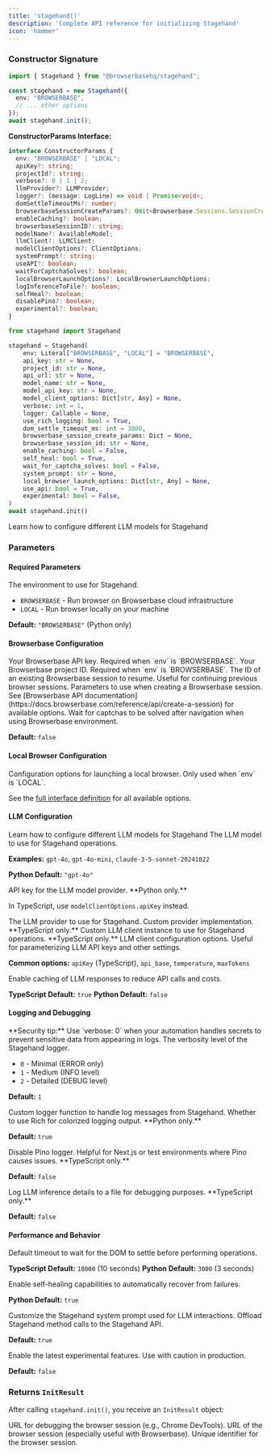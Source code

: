 ```yaml
---
title: 'stagehand()'
description: 'Complete API reference for initializing Stagehand'
icon: 'hammer'
---
```


### Constructor Signature

<Tabs>
<Tab title="TypeScript">

```typescript
import { Stagehand } from "@browserbasehq/stagehand";

const stagehand = new Stagehand({
  env: "BROWSERBASE",
  // ... other options
});
await stagehand.init();
```

**ConstructorParams Interface:**
```typescript
interface ConstructorParams {
  env: "BROWSERBASE" | "LOCAL";
  apiKey?: string;
  projectId?: string;
  verbose?: 0 | 1 | 2;
  llmProvider?: LLMProvider;
  logger?: (message: LogLine) => void | Promise<void>;
  domSettleTimeoutMs?: number;
  browserbaseSessionCreateParams?: Omit<Browserbase.Sessions.SessionCreateParams, "projectId"> & { projectId?: string };
  enableCaching?: boolean;
  browserbaseSessionID?: string;
  modelName?: AvailableModel;
  llmClient?: LLMClient;
  modelClientOptions?: ClientOptions;
  systemPrompt?: string;
  useAPI?: boolean;
  waitForCaptchaSolves?: boolean;
  localBrowserLaunchOptions?: LocalBrowserLaunchOptions;
  logInferenceToFile?: boolean;
  selfHeal?: boolean;
  disablePino?: boolean;
  experimental?: boolean;
}
```

</Tab>
<Tab title="Python">

```python
from stagehand import Stagehand

stagehand = Stagehand(
    env: Literal["BROWSERBASE", "LOCAL"] = "BROWSERBASE",
    api_key: str = None,
    project_id: str = None,
    api_url: str = None,
    model_name: str = None,
    model_api_key: str = None,
    model_client_options: Dict[str, Any] = None,
    verbose: int = 1,
    logger: Callable = None,
    use_rich_logging: bool = True,
    dom_settle_timeout_ms: int = 3000,
    browserbase_session_create_params: Dict = None,
    browserbase_session_id: str = None,
    enable_caching: bool = False,
    self_heal: bool = True,
    wait_for_captcha_solves: bool = False,
    system_prompt: str = None,
    local_browser_launch_options: Dict[str, Any] = None,
    use_api: bool = True,
    experimental: bool = False,
)
await stagehand.init()
```

</Tab>
</Tabs>

<CardGroup cols={1}>
<Card title="Model Configuration" icon="brain" href="/configuration/models">
  Learn how to configure different LLM models for Stagehand
</Card>
</CardGroup>

### Parameters

#### Required Parameters

<ParamField path="env" type="'BROWSERBASE' | 'LOCAL'" required>
  The environment to use for Stagehand.

  - `BROWSERBASE` - Run browser on Browserbase cloud infrastructure
  - `LOCAL` - Run browser locally on your machine

  **Default:** `"BROWSERBASE"` (Python only)
</ParamField>

#### Browserbase Configuration

<ParamField path="apiKey" type="string" optional>
  Your Browserbase API key. Required when `env` is `BROWSERBASE`.
</ParamField>

<ParamField path="projectId" type="string" optional>
  Your Browserbase project ID. Required when `env` is `BROWSERBASE`.
</ParamField>

<ParamField path="browserbaseSessionID" type="string" optional>
  The ID of an existing Browserbase session to resume. Useful for continuing previous browser sessions.
</ParamField>

<ParamField path="browserbaseSessionCreateParams" type="object" optional>
  Parameters to use when creating a Browserbase session. See [Browserbase API documentation](https://docs.browserbase.com/reference/api/create-a-session) for available options.
</ParamField>

<ParamField path="waitForCaptchaSolves" type="boolean" optional>
  Wait for captchas to be solved after navigation when using Browserbase environment.

  **Default:** `false`
</ParamField>

#### Local Browser Configuration

<ParamField path="localBrowserLaunchOptions" type="LocalBrowserLaunchOptions" optional>
  Configuration options for launching a local browser. Only used when `env` is `LOCAL`.

  See the [full interface definition](https://github.com/browserbase/stagehand/blob/main/types/stagehand.ts#L174) for all available options.
</ParamField>

#### LLM Configuration

<CardGroup cols={1}>
<Card title="Model Configuration" icon="brain" href="/configuration/models">
  Learn how to configure different LLM models for Stagehand
</Card>
</CardGroup>

<ParamField path="modelName" type="AvailableModel" optional>
  The LLM model to use for Stagehand operations.

  **Examples:** `gpt-4o`, `gpt-4o-mini`, `claude-3-5-sonnet-20241022`

  **Python Default:** `"gpt-4o"`
</ParamField>

<ParamField path="modelApiKey" type="string" optional>
  API key for the LLM model provider. **Python only.**

  In TypeScript, use `modelClientOptions.apiKey` instead.
</ParamField>

<ParamField path="llmProvider" type="LLMProvider" optional>
  The LLM provider to use for Stagehand. Custom provider implementation. **TypeScript only.**
</ParamField>

<ParamField path="llmClient" type="LLMClient" optional>
  Custom LLM client instance to use for Stagehand operations. **TypeScript only.**
</ParamField>

<ParamField path="modelClientOptions" type="ClientOptions" optional>
  LLM client configuration options. Useful for parameterizing LLM API keys and other settings.

  **Common options:** `apiKey` (TypeScript), `api_base`, `temperature`, `maxTokens`
</ParamField>

<ParamField path="enableCaching" type="boolean" optional>
  Enable caching of LLM responses to reduce API calls and costs.

  **TypeScript Default:** `true`
  **Python Default:** `false`
</ParamField>

#### Logging and Debugging

<Note>
**Security tip:** Use `verbose: 0` when your automation handles secrets to prevent sensitive data from appearing in logs.
</Note>

<ParamField path="verbose" type="0 | 1 | 2" optional>
  The verbosity level of the Stagehand logger.

  - `0` - Minimal (ERROR only)
  - `1` - Medium (INFO level)
  - `2` - Detailed (DEBUG level)

  **Default:** `1`
</ParamField>

<ParamField path="logger" type="(message: LogLine) => void | Promise<void>" optional>
  Custom logger function to handle log messages from Stagehand.
</ParamField>

<ParamField path="useRichLogging" type="boolean" optional>
  Whether to use Rich for colorized logging output. **Python only.**

  **Default:** `true`
</ParamField>

<ParamField path="disablePino" type="boolean" optional>
  Disable Pino logger. Helpful for Next.js or test environments where Pino causes issues. **TypeScript only.**

  **Default:** `false`
</ParamField>

<ParamField path="logInferenceToFile" type="boolean" optional>
  Log LLM inference details to a file for debugging purposes. **TypeScript only.**

  **Default:** `false`
</ParamField>

#### Performance and Behavior

<ParamField path="domSettleTimeoutMs" type="number" optional>
  Default timeout to wait for the DOM to settle before performing operations.

  **TypeScript Default:** `10000` (10 seconds)
  **Python Default:** `3000` (3 seconds)
</ParamField>

<ParamField path="selfHeal" type="boolean" optional>
  Enable self-healing capabilities to automatically recover from failures.

  **Python Default:** `true`
</ParamField>

<ParamField path="systemPrompt" type="string" optional>
  Customize the Stagehand system prompt used for LLM interactions.
</ParamField>

<ParamField path="useAPI" type="boolean" optional>
  Offload Stagehand method calls to the Stagehand API.

  **Default:** `true`
</ParamField>

<ParamField path="experimental" type="boolean" optional>
  Enable the latest experimental features. Use with caution in production.

  **Default:** `false`
</ParamField>

### Returns `InitResult`

After calling `stagehand.init()`, you receive an `InitResult` object:

<ParamField path="debugUrl" type="string" required>
  URL for debugging the browser session (e.g., Chrome DevTools).
</ParamField>

<ParamField path="sessionUrl" type="string" required>
  URL of the browser session (especially useful with Browserbase).
</ParamField>

<ParamField path="sessionId" type="string" required>
  Unique identifier for the browser session.
</ParamField>
